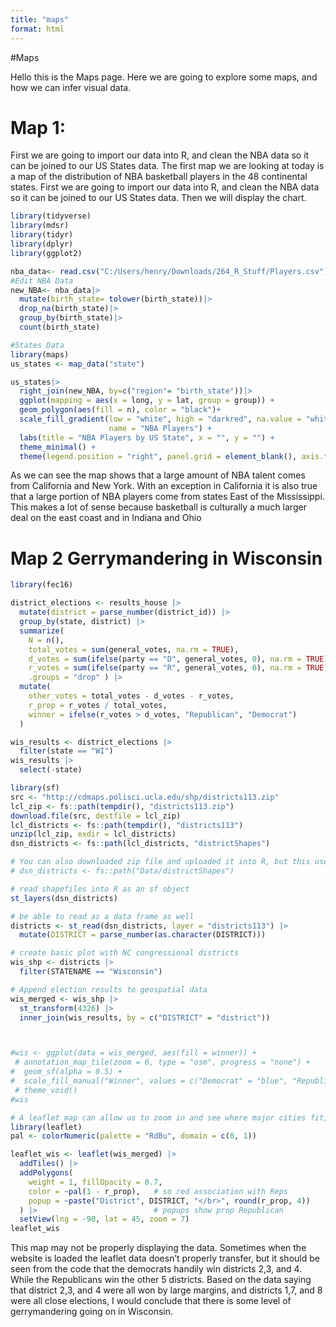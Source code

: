 ```yaml
---
title: "maps"
format: html
---
```


#Maps

Hello this is the Maps page. Here we are going to explore some maps, and how we can infer visual data.

# Map 1:  

First we are going to import our data into R, and clean the NBA data so it can be joined to our US States data. The first map we are looking at today is a map of the distribution of NBA basketball players in the 48 continental states. First we are going to import our data into R, and clean the NBA data so it can be joined to our US States data. Then we will display the chart.

```r
library(tidyverse)
library(mdsr)
library(tidyr)
library(dplyr)
library(ggplot2)

nba_data<- read.csv("C:/Users/henry/Downloads/264_R_Stuff/Players.csv")
#Edit NBA Data
new_NBA<- nba_data|>
  mutate(birth_state= tolower(birth_state))|>
  drop_na(birth_state)|>
  group_by(birth_state)|>
  count(birth_state)

#States Data
library(maps)
us_states <- map_data("state")

us_states|> 
  right_join(new_NBA, by=c("region"= "birth_state"))|>
  ggplot(mapping = aes(x = long, y = lat, group = group)) + 
  geom_polygon(aes(fill = n), color = "black")+
  scale_fill_gradient(low = "white", high = "darkred", na.value = "white", 
                      name = "NBA Players") +
  labs(title = "NBA Players by US State", x = "", y = "") +
  theme_minimal() +
  theme(legend.position = "right", panel.grid = element_blank(), axis.text = element_blank(), axis.title = element_blank())

```

As we can see the map shows that a large amount of NBA talent comes from California and New York. With an exception in California it is also true that a large portion of NBA players come from states East of the Mississippi. This makes a lot of sense because basketball is culturally a much larger deal on the east coast and in Indiana and Ohio

# Map 2 Gerrymandering in Wisconsin

```r
library(fec16)

district_elections <- results_house |>
  mutate(district = parse_number(district_id)) |>
  group_by(state, district) |>
  summarize(
    N = n(), 
    total_votes = sum(general_votes, na.rm = TRUE),
    d_votes = sum(ifelse(party == "D", general_votes, 0), na.rm = TRUE),
    r_votes = sum(ifelse(party == "R", general_votes, 0), na.rm = TRUE),
    .groups = "drop" ) |>
  mutate(
    other_votes = total_votes - d_votes - r_votes,
    r_prop = r_votes / total_votes,  
    winner = ifelse(r_votes > d_votes, "Republican", "Democrat")
  )

wis_results <- district_elections |>
  filter(state == "WI")
wis_results |>                  
  select(-state)
```

```r

library(sf)
src <- "http://cdmaps.polisci.ucla.edu/shp/districts113.zip"
lcl_zip <- fs::path(tempdir(), "districts113.zip")
download.file(src, destfile = lcl_zip)
lcl_districts <- fs::path(tempdir(), "districts113")
unzip(lcl_zip, exdir = lcl_districts)
dsn_districts <- fs::path(lcl_districts, "districtShapes")

# You can also downloaded zip file and uploaded it into R, but this uses a ton of space!
# dsn_districts <- fs::path("Data/districtShapes")

# read shapefiles into R as an sf object
st_layers(dsn_districts)

# be able to read as a data frame as well
districts <- st_read(dsn_districts, layer = "districts113") |>
  mutate(DISTRICT = parse_number(as.character(DISTRICT)))

# create basic plot with NC congressional districts
wis_shp <- districts |>
  filter(STATENAME == "Wisconsin")


```

```r
# Append election results to geospatial data
wis_merged <- wis_shp |>
  st_transform(4326) |>
  inner_join(wis_results, by = c("DISTRICT" = "district"))



#wis <- ggplot(data = wis_merged, aes(fill = winner)) +
 # annotation_map_tile(zoom = 6, type = "osm", progress = "none") + 
#  geom_sf(alpha = 0.5) +
#  scale_fill_manual("Winner", values = c("Democrat" = "blue", "Republican" = "red")) + 
 # theme_void()
#wis
```

```r
# A leaflet map can allow us to zoom in and see where major cities fit, etc.
library(leaflet)
pal <- colorNumeric(palette = "RdBu", domain = c(0, 1))

leaflet_wis <- leaflet(wis_merged) |>
  addTiles() |>
  addPolygons(
    weight = 1, fillOpacity = 0.7, 
    color = ~pal(1 - r_prop),   # so red association with Reps
    popup = ~paste("District", DISTRICT, "</br>", round(r_prop, 4))
  ) |>                          # popups show prop Republican
  setView(lng = -90, lat = 45, zoom = 7)
leaflet_wis
```

This map may not be properly displaying the data. Sometimes when the website is loaded the leaflet data doesn't properly transfer, but it should be seen from the code that the democrats handily win districts 2,3, and 4. While the Republicans win the other 5 districts. Based on the data saying that district 2,3, and 4 were all won by large margins, and districts 1,7, and 8 were all close elections, I would conclude that there is some level of gerrymandering going on in Wisconsin.
